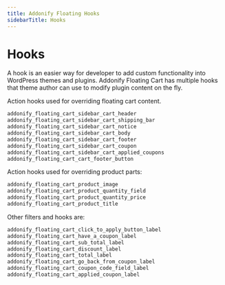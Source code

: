 ```yaml
---
title: Addonify Floating Hooks
sidebarTitle: Hooks
---
```


# Hooks

A hook is an easier way for developer to add custom functionality into WordPress themes and plugins. Addonify Floating Cart has multiple hooks that theme author can use to modify plugin content on the fly.

Action hooks used for overriding floating cart content.

```php showLineNumbers file="function.php"
addonify_floating_cart_sidebar_cart_header
addonify_floating_cart_sidebar_cart_shipping_bar
addonify_floating_cart_sidebar_cart_notice
addonify_floating_cart_sidebar_cart_body
addonify_floating_cart_sidebar_cart_footer
addonify_floating_cart_sidebar_cart_coupon
addonify_floating_cart_sidebar_cart_applied_coupons
addonify_floating_cart_cart_footer_button
```

Action hooks used for overriding product parts:

```php showLineNumbers file="function.php"
addonify_floating_cart_product_image
addonify_floating_cart_product_quantity_field
addonify_floating_cart_product_quantity_price
addonify_floating_cart_product_title
```

Other filters and hooks are:

```php showLineNumbers file="function.php"
addonify_floating_cart_click_to_apply_button_label
addonify_floating_cart_have_a_coupon_label
addonify_floating_cart_sub_total_label
addonify_floating_cart_discount_label
addonify_floating_cart_total_label
addonify_floating_cart_go_back_from_coupon_label
addonify_floating_cart_coupon_code_field_label
addonify_floating_cart_applied_coupon_label
```
